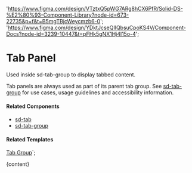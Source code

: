 

  'https://www.figma.com/design/VTztxQ5pWG7ARg8hCX6PfR/Solid-DS-%E2%80%93-Component-Library?node-id=673-22735&p=f&t=B5mgTBjcWeycmzb6-0';
  'https://www.figma.com/design/YDktJcseQIIQbsuCpoKS4V/Component-Docs?node-id=3239-10447&t=pFHk5gNX1Hj4l15o-4';

# Tab Panel

Used inside sd-tab-group to display tabbed content.

Tab panels are always used as part of its parent tab group. See [sd-tab-group](/?path=/docs/components-sd-tab-group--docs) for use cases, usage guidelines and accessibility information.

<DefaultStory />

<DocumentationLinks storybookLink="${storybookLink}" figmaLibrary="${figmaLibrary}" figmaDocs="${figmaDocs}" />

#### Related Components

- [sd-tab](/?path=/docs/components-sd-tab--docs)
- [sd-tab-group](/?path=/docs/components-sd-tab-group--docs)

#### Related Templates

[Tab Group](/?path=/docs/templates-tab-group--docs)`;

<Meta title="Components/sd-tab-panel/Overview" />

<OverviewFormatter story={TabPanelStories.Default}>{content}</OverviewFormatter>
